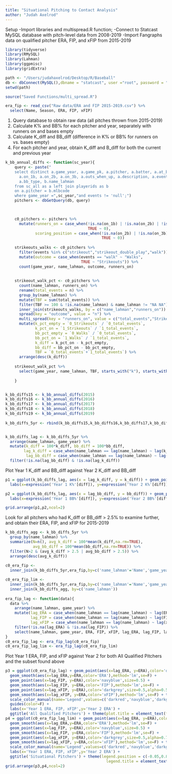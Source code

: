 ```yaml
---
title: "Situational Pitching to Contact Analysis"
author: "Judah Axelrod"
---
```


Setup
-Import libraries and multispread.R function; 
-Connect to Statcast MySQL database with pitch-level data from 2008-2019
-Import Fangraphs data on qualified pitcher ERA, FIP, and xFIP from 2015-2019

```r
library(tidyverse)
library(RMySQL)
library(Lahman)
library(ggpmisc)
library(gridExtra)

path <- "/Users/judahaxelrod/Desktop/R/Baseball"
db <- dbConnect(MySQL(),dbname = "statcast", user ="root", password = "Verdict58!")
setwd(path)

source("Saved Functions/multi_spread.R")

era_fip <- read_csv("Raw data/ERA and FIP 2015-2019.csv") %>%
  select(Name, Season, ERA, FIP, xFIP)
```

1. Query database to obtain raw data (all pitches thrown from 2015-2019)
2. Calculate K% and BB% for each pitcher and year, separately with runners on and bases empty
3. Calculate K_diff and BB_diff (difference in K% or BB% for runners on vs. bases empty)
4. For each pitcher and year, obtain K_diff and B_diff for both the current and previous year

```r
k_bb_annual_diffs <- function(sc_year){
    query <- paste("
    select distinct a.game_year, a.game_pk, a.pitcher, a.batter, a.at_bat_number, 
      a.on_1b, a.on_2b, a.on_3b, a.outs_when_up, a.description, a.events,
      a.bb_type, b.name_lahman
    from sc_all as a left join playerids as b
    on a.pitcher = b.mlbcode
    where game_year =",sc_year,"and events != 'null';")
    pitchers <- dbGetQuery(db, query)
    


    c0_pitchers <- pitchers %>%
      mutate(runners_on = case_when(!is.na(on_1b) | !is.na(on_2b) | !is.na(on_3b) ~ 1,
                                    TRUE ~ 0),
             scoring_position = case_when(!is.na(on_2b) | !is.na(on_3b) ~ 1,
                                          TRUE ~ 0))
    
    strikeouts_walks <- c0_pitchers %>%
      filter(events %in% c("strikeout","strikeout_double_play","walk")) %>%
      mutate(outcome = case_when(events == "walk" ~ "Walks",
                                 TRUE ~ "Strikeouts")) %>%
      count(game_year, name_lahman, outcome, runners_on)
    
    
    strikeout_walk_pct <- c0_pitchers %>%
      count(name_lahman, runners_on) %>%
      rename(total_events = n) %>%
      group_by(name_lahman) %>%
      mutate(TBF = sum(total_events)) %>%
      filter(TBF >= 100 & !is.na(name_lahman) & name_lahman != "NA NA") %>%
      inner_join(strikeouts_walks, by = c("name_lahman","runners_on")) %>%
      spread(key = "outcome", value = "n") %>%
      multi_spread(key = "runners_on", value = c("total_events","Strikeouts","Walks")) %>%
      mutate(k_pct_empty = `0_Strikeouts` / `0_total_events`,
             k_pct_on = `1_Strikeouts` / `1_total_events`,
             bb_pct_empty = `0_Walks` / `0_total_events`,
             bb_pct_on = `1_Walks` / `1_total_events`,
             k_diff = k_pct_on - k_pct_empty,
             bb_diff = bb_pct_on - bb_pct_empty,
             TBF = `0_total_events`+`1_total_events`) %>%
      arrange(desc(k_diff))
    
    strikeout_walk_pct %>%
      select(game_year, name_lahman, TBF, starts_with("k"), starts_with("bb"))
    
    }


k_bb_diffs15 <- k_bb_annual_diffs(2015)
k_bb_diffs16 <- k_bb_annual_diffs(2016)
k_bb_diffs17 <- k_bb_annual_diffs(2017)
k_bb_diffs18 <- k_bb_annual_diffs(2018)
k_bb_diffs19 <- k_bb_annual_diffs(2019)
                         
k_bb_diffs_5yr <- rbind(k_bb_diffs15,k_bb_diffs16,k_bb_diffs17,k_bb_diffs18,k_bb_diffs19)


k_bb_diffs_lag <- k_bb_diffs_5yr %>%
  arrange(name_lahman, game_year) %>%
  mutate(k_diff = 100*k_diff, bb_diff = 100*bb_diff,
        lag_k_diff = case_when(name_lahman == lag(name_lahman) ~ lag(k_diff)),
         lag_bb_diff = case_when(name_lahman == lag(name_lahman) ~ lag(bb_diff))) %>%
  filter(!is.na(lag_bb_diff) & !is.na(lag_k_diff))

```

Plot Year 1 K_diff and BB_diff against Year 2 K_diff and BB_diff

```r
p1 = ggplot(k_bb_diffs_lag, aes(x = lag_k_diff, y = k_diff)) + geom_point(size=0.75,color='darkred') + geom_smooth(method='lm', formula= y~x, color='black') +
  labs(x=expression('Year 1 K%'[diff]), y=expression('Year 2 K%'[diff])) + theme_bw()

p2 = ggplot(k_bb_diffs_lag, aes(x = lag_bb_diff, y = bb_diff)) + geom_point(size=0.7,color='dodgerblue') + geom_smooth(method='lm', formula= y~x, color='black') +
  labs(x=expression('Year 1 BB%'[diff]), y=expression('Year 2 BB%'[diff])) + theme_bw()

grid.arrange(p1,p2,ncol=2)

```               


Look for all pitchers who had K_diff or BB_diff > 2.5% to examine further, and obtain their ERA, FIP, and xFIP for 2015-2019

```r

k_bb_diffs_agg <- k_bb_diffs_5yr %>%
  group_by(name_lahman) %>%
  summarize(N=n(), avg_k_diff = 100*mean(k_diff,na.rm=TRUE), 
            avg_bb_diff = 100*mean(bb_diff,na.rm=TRUE)) %>%
  filter(N>2 & (avg_k_diff > 2.5 | avg_bb_diff > 2.5)) %>%
  arrange(desc(avg_k_diff))
  
c0_era_fip <- 
  inner_join(k_bb_diffs_5yr,era_fip,by=c('name_lahman'='Name','game_year'='Season'))

c0_era_fip_lim <- 
  inner_join(k_bb_diffs_5yr,era_fip,by=c('name_lahman'='Name','game_year'='Season')) %>%
  inner_join(k_bb_diffs_agg, by=c('name_lahman'))
  
era_fip_lag <- function(data){
  data %>%
    arrange(name_lahman, game_year) %>%
    mutate(lag_ERA = case_when(name_lahman == lag(name_lahman) ~ lag(ERA)),
           lag_FIP = case_when(name_lahman == lag(name_lahman) ~ lag(FIP)),
           lag_xFIP = case_when(name_lahman == lag(name_lahman) ~ lag(xFIP))) %>%
    filter(!is.na(lag_ERA) & !is.na(lag_FIP)) %>%
    select(name_lahman, game_year, ERA, FIP, xFIP, lag_ERA, lag_FIP, lag_xFIP)
} 
c0_era_fip_lag <- era_fip_lag(c0_era_fip)
c0_era_fip_lag_lim <- era_fip_lag(c0_era_fip_lim)

```

Plot Year 1 ERA, FIP, and xFIP against Year 2 for both All Qualified Pitchers and the subset found above

```r
p3 = ggplot(c0_era_fip_lag) + geom_point(aes(x=lag_ERA, y=ERA),color='darkred',size=0.5) + 
  geom_smooth(aes(x=lag_ERA,y=ERA,color='ERA'),method='lm',se=F) +
  geom_point(aes(x=lag_FIP, y=ERA),color='navyblue',size=0.5) +
  geom_smooth(aes(x=lag_FIP, y=ERA,color='FIP'),method='lm',se=F) +
  geom_point(aes(x=lag_xFIP, y=ERA),color='darkgrey',size=0.5,alpha=0.5) +
  geom_smooth(aes(x=lag_xFIP, y=ERA,color='xFIP'),method='lm',se=F) + theme_bw() +
  scale_color_manual(name='Legend',values=c('darkred','navyblue','darkgrey')) +
  guides(color=F) +
  labs(x='Year 1 ERA, FIP, xFIP',y='Year 2 ERA') +
  ggtitle('All Qualified Pitchers') + theme(plot.title = element_text(face='bold',hjust = 0.5))
p4 = ggplot(c0_era_fip_lag_lim) + geom_point(aes(x=lag_ERA, y=ERA),color='darkred',size=0.5) + 
  geom_smooth(aes(x=lag_ERA,y=ERA,color='ERA'),method='lm',se=F) +
  geom_point(aes(x=lag_FIP, y=ERA),color='navyblue',size=0.5) +
  geom_smooth(aes(x=lag_FIP, y=ERA,color='FIP'),method='lm',se=F) + 
  geom_point(aes(x=lag_xFIP, y=ERA),color='darkgrey',size=0.5,alpha=0.7) +
  geom_smooth(aes(x=lag_xFIP, y=ERA,color='xFIP'),method='lm',se=F) + theme_bw() +
  scale_color_manual(name='Legend',values=c('darkred','navyblue','darkgrey')) +
  labs(x='Year 1 ERA, FIP, xFIP',y='Year 2 ERA') +
  ggtitle('Situational Pitchers') + theme(legend.position = c(-0.05,0.8),legend.background=element_rect(linetype='solid',color='black'),
                                            legend.title = element_text(face='bold'),plot.title = element_text(face='bold',hjust = 0.5))
grid.arrange(p3,p4,ncol=2)

```
